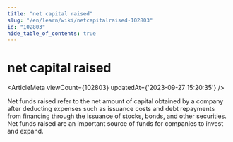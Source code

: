 ```yaml
---
title: "net capital raised"
slug: "/en/learn/wiki/netcapitalraised-102803"
id: "102803"
hide_table_of_contents: true
---
```



<Breadcrumbs current="net capital raised" />

# net capital raised

<ArticleMeta viewCount={102803} updatedAt={'2023-09-27 15:20:35'} />
<div className='border-solid border-b border-t-0 my-4 border-[var(--ifm-color-gray-300)]' />

Net funds raised refer to the net amount of capital obtained by a company after deducting expenses such as issuance costs and debt repayments from financing through the issuance of stocks, bonds, and other securities. Net funds raised are an important source of funds for companies to invest and expand.
